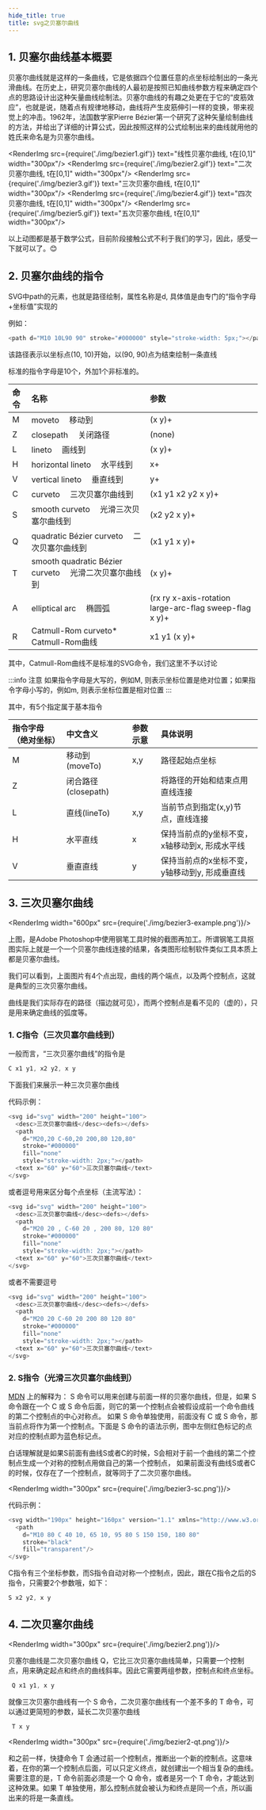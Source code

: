 ```yaml
---
hide_title: true
title: svg之贝塞尔曲线
---
```


## 1. 贝塞尔曲线基本概要

贝塞尔曲线就是这样的一条曲线，它是依据四个位置任意的点坐标绘制出的一条光滑曲线。在历史上，研究贝塞尔曲线的人最初是按照已知曲线参数方程来确定四个点的思路设计出这种矢量曲线绘制法。贝塞尔曲线的有趣之处更在于它的“皮筋效应”，也就是说，随着点有规律地移动，曲线将产生皮筋伸引一样的变换，带来视觉上的冲击。1962年，法国数学家Pierre Bézier第一个研究了这种矢量绘制曲线的方法，并给出了详细的计算公式，因此按照这样的公式绘制出来的曲线就用他的姓氏来命名是为贝塞尔曲线。

<RenderImg
  src={require('./img/bezier1.gif')}
  text="线性贝塞尔曲线, t在[0,1]"
   width="300px"/>
<RenderImg src={require('./img/bezier2.gif')}
  text="二次贝塞尔曲线, t在[0,1]"
   width="300px"/>
<RenderImg src={require('./img/bezier3.gif')}
  text="三次贝塞尔曲线, t在[0,1]"
   width="300px"/>
<RenderImg src={require('./img/bezier4.gif')}
  text="四次贝塞尔曲线, t在[0,1]"
   width="300px"/>
<RenderImg src={require('./img/bezier5.gif')}
  text="五次贝塞尔曲线, t在[0,1]"
   width="300px"/>

以上动图都是基于数学公式，目前阶段接触公式不利于我们的学习，因此，感受一下就可以了。😊

## 2. 贝塞尔曲线的指令

SVG中path的元素，也就是路径绘制，属性名称是d, 具体值是由专门的“指令字母+坐标值”实现的

例如：
```javascript
<path d="M10 10L90 90" stroke="#000000" style="stroke-width: 5px;"></path>
```
该路径表示以坐标点(10, 10)开始，以(90, 90)点为结束绘制一条直线


标准的指令字母是10个，外加1个非标准的。

| 命令 | 名称 | 参数 |
| :---- | :---- | :---- |
| M	| moveto  移动到	 | (x y)+ |
| Z	| closepath  关闭路径	 | (none) |
| L	| lineto  画线到	 | (x y)+ |
| H	| horizontal lineto  水平线到	 | x+ |
| V	| vertical lineto  垂直线到	 | y+ |
| C	| curveto  三次贝塞尔曲线到	 | (x1 y1 x2 y2 x y)+ |
| S	| smooth curveto  光滑三次贝塞尔曲线到	 | (x2 y2 x y)+ |
| Q	| quadratic Bézier curveto  二次贝塞尔曲线到	 | (x1 y1 x y)+ |
| T	| smooth quadratic Bézier curveto  光滑二次贝塞尔曲线到	 | (x y)+ |
| A	| elliptical arc  椭圆弧	 | (rx ry x-axis-rotation large-arc-flag sweep-flag x y)+ |
| R	| Catmull-Rom curveto*  Catmull-Rom曲线	 | x1 y1 (x y)+ |

其中，Catmull-Rom曲线不是标准的SVG命令，我们这里不予以讨论

:::info 注意
如果指令字母是大写的，例如M, 则表示坐标位置是绝对位置；如果指令字母小写的，例如m, 则表示坐标位置是相对位置
:::

其中，有5个指定属于基本指令

| 指令字母（绝对坐标）| 中文含义 | 参数示意 | 具体说明 |
|:---- | :---- |:---- | :---- |
| M	| 移动到(moveTo) |	x,y	| 路径起始点坐标 |
| Z	| 闭合路径(closepath) |	| 将路径的开始和结束点用直线连接 |
| L	| 直线(lineTo) | x,y	| 当前节点到指定(x,y)节点，直线连接 |
| H	| 水平直线 |x	| 保持当前点的y坐标不变，x轴移动到x, 形成水平线 |
| V	| 垂直直线 |y	| 保持当前点的x坐标不变，y轴移动到y, 形成垂直线 |


## 3. 三次贝塞尔曲线
<RenderImg
  width="600px"
  src={require('./img/bezier3-example.png')}/>

上图，是Adobe Photoshop中使用钢笔工具时候的截图再加工。所谓钢笔工具抠图实际上就是一个一个贝塞尔曲线连接的结果，各类图形绘制软件类似工具本质上都是贝塞尔曲线。

我们可以看到，上面图片有4个点出现，曲线的两个端点，以及两个控制点，这就是典型的三次贝塞尔曲线。

曲线是我们实际存在的路径（描边就可见），而两个控制点是看不见的（虚的），只是用来确定曲线的弧度等。

### 1. C指令（三次贝塞尔曲线到）

一般而言，“三次贝塞尔曲线”的指令是
```javascript
C x1 y1, x2 y2, x y 
```

下面我们来展示一种三次贝塞尔曲线

<RenderBezier3/>

代码示例：
```javascript
<svg id="svg" width="200" height="100">
  <desc>三次贝塞尔曲线</desc><defs></defs>
  <path
    d="M20,20 C-60,20 200,80 120,80"
    stroke="#000000"
    fill="none"
    style="stroke-width: 2px;"></path>
  <text x="60" y="60">三次贝塞尔曲线</text>
</svg>
```

或者逗号用来区分每个点坐标（主流写法）：
```javascript
<svg id="svg" width="200" height="100">
  <desc>三次贝塞尔曲线</desc><defs></defs>
  <path
    d="M20 20 , C-60 20 , 200 80, 120 80"
    stroke="#000000"
    fill="none"
    style="stroke-width: 2px;"></path>
  <text x="60" y="60">三次贝塞尔曲线</text>
</svg>
```
或者不需要逗号
```javascript
<svg id="svg" width="200" height="100">
  <desc>三次贝塞尔曲线</desc><defs></defs>
  <path
    d="M20 20 C-60 20 200 80 120 80"
    stroke="#000000"
    fill="none"
    style="stroke-width: 2px;"></path>
  <text x="60" y="60">三次贝塞尔曲线</text>
</svg>
```

### 2. S指令（光滑三次贝塞尔曲线到）

[MDN](https://developer.mozilla.org/zh-CN/docs/Web/SVG/Tutorial/Paths) 上的解释为：
S 命令可以用来创建与前面一样的贝塞尔曲线，但是，如果 S 命令跟在一个 C 或 S 命令后面，则它的第一个控制点会被假设成前一个命令曲线的第二个控制点的中心对称点。
如果 S 命令单独使用，前面没有 C 或 S 命令，那当前点将作为第一个控制点。下面是 S 命令的语法示例，图中左侧红色标记的点对应的控制点即为蓝色标记点。

白话理解就是如果S前面有曲线S或者C的时候，S会相对于前一个曲线的第二个控制点生成一个对称的控制点用做自己的第一个控制点，
如果前面没有曲线S或者C的时候，仅存在了一个控制点，就等同于了二次贝塞尔曲线。

<RenderImg
  width="300px"
  src={require('./img/bezier3-sc.png')}/>

代码示例：
```javascript
<svg width="190px" height="160px" version="1.1" xmlns="http://www.w3.org/2000/svg">
  <path
    d="M10 80 C 40 10, 65 10, 95 80 S 150 150, 180 80"
    stroke="black"
    fill="transparent"/>
</svg>
```
C指令有三个坐标参数，而S指令自动对称一个控制点，因此，跟在C指令之后的S指令，只需要2个参数哦，如下：

```javascript
S x2 y2, x y
```

## 4. 二次贝塞尔曲线
<RenderImg
  width="300px"
  src={require('./img/bezier2.png')}/>

贝塞尔曲线是二次贝塞尔曲线 Q，它比三次贝塞尔曲线简单，只需要一个控制点，用来确定起点和终点的曲线斜率。因此它需要两组参数，控制点和终点坐标。
```javascript
 Q x1 y1, x y
```


就像三次贝塞尔曲线有一个 S 命令，二次贝塞尔曲线有一个差不多的 T 命令，可以通过更简短的参数，延长二次贝塞尔曲线
```javascript
 T x y
```
<RenderImg
  width="300px"
  src={require('./img/bezier2-qt.png')}/>

和之前一样，快捷命令 T 会通过前一个控制点，推断出一个新的控制点。这意味着，在你的第一个控制点后面，可以只定义终点，就创建出一个相当复杂的曲线。
需要注意的是，T 命令前面必须是一个 Q 命令，或者是另一个 T 命令，才能达到这种效果。如果 T 单独使用，那么控制点就会被认为和终点是同一个点，所以画出来的将是一条直线。
